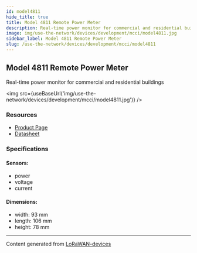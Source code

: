 ```yaml
---
id: model4811
hide_title: true
title: Model 4811 Remote Power Meter
description: Real-time power monitor for commercial and residential buildings
image: img/use-the-network/devices/development/mcci/model4811.jpg
sidebar_label: Model 4811 Remote Power Meter
slug: /use-the-network/devices/development/mcci/model4811
---
```



## Model 4811 Remote Power Meter

Real-time power monitor for commercial and residential buildings

<img src={useBaseUrl('img/use-the-network/devices/development/mcci/model4811.jpg')} />

### Resources

- [Product Page](https://mcci.io/m4811)
- [Datasheet](https://mcci.com/971001050c_model4811-powermeter-datasheet/)

### Specifications

#### Sensors:

- power
- voltage
- current

#### Dimensions:

- width: 93 mm
- length: 106 mm
- height: 78 mm

---

Content generated from [LoRaWAN-devices](https://github.com/TheThingsNetwork/lorawan-devices)
